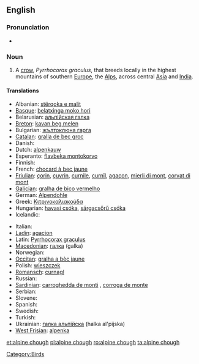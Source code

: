 {{wikipedia}}
==English==

===Pronunciation===
* {{IPA|/ˈalpaɪnˈtʃʌf/}}

===Noun===
{{en-noun|sg=[[alpine]] [[chough]]}}

# A [[crow]], ''Pyrrhocorax graculus'', that breeds locally in the highest mountains of southern [[Europe]], the [[Alps]], across central [[Asia]] and [[India]].

====Translations====
{{trans-top|alpine chough}}
* Albanian: [[stërqoka e malit]]
* [[Basque]]: [[belatxinga moko hori]]
* Belarusian: [[альпiйская галка]] {{f}}
* [[Breton]]: [[kavan beg melen]]
* Bulgarian: [[жълтоклюна гарга]] {{f}}
* [[Catalan]]: [[gralla de bec groc]] {{f}}
* Danish: {{t|da|alpeallike|c}}
* Dutch: [[alpenkauw]] {{m}}
* Esperanto: [[flavbeka montokorvo]]
* Finnish: {{t-|fi|alppinaakka}}
* French: [[chocard à bec jaune]] {{m}}
* [[Friulian]]: [[çorin]], [[çuvrin]], [[curnile]], [[curnîl]], [[agaçon]], [[mierli di mont]], [[corvat di mont]]
* [[Galician]]: [[gralha de bico vermelho]] {{f}}
* German: [[Alpendohle]] {{f}}
* Greek: [[Κιτρινοκαλιακούδα]] {{f}}
* Hungarian: [[havasi csóka]], [[sárgacsőrű csóka]]
* Icelandic: {{t|is|fjallkorpungur}}
{{trans-mid}}
* Italian: {{t-|it|gracchio alpino|m}}
* [[Ladin]]: [[agacion]]
* Latin: [[Pyrrhocorax graculus]] {{m}}
* [[Macedonian]]: [[гaлкa]] (galka) {{f}}
* Norwegian: {{t|no|alpekaie}}
* [[Occitan]]: [[gralha a bèc jaune]] {{f}}
* Polish: [[wieszczek]] {{m}}
* [[Romansch]]: [[curnagl]]
* Russian: {{t|ru|альпийская галка|f|tr=al’píjskaja gálka}}
* [[Sardinian]]: [[carroghedda de monti]] {{f}}, [[corroga de monte]] {{f}}
* Serbian: {{t|sr|жутокљуна галица|f|tr=[[žutokljuna galica]]|sc=Cyrl}}
* Slovene: {{t|sl|planinska kavka|f}}
* Spanish: {{t-|es|chova piquigualda|f}}
* Swedish: {{t|sv|alpkaja|c}}
* Turkish: {{t+|tr|sarı gagalı dağ kargası}}
* Ukrainian: [[галка альпiйска]] (halka al'pijska) {{f}}
* [[West Frisian]]: [[alpenka]]
{{trans-bottom}}

[[Category:Birds]]

[[et:alpine chough]]
[[pl:alpine chough]]
[[ro:alpine chough]]
[[ta:alpine chough]]